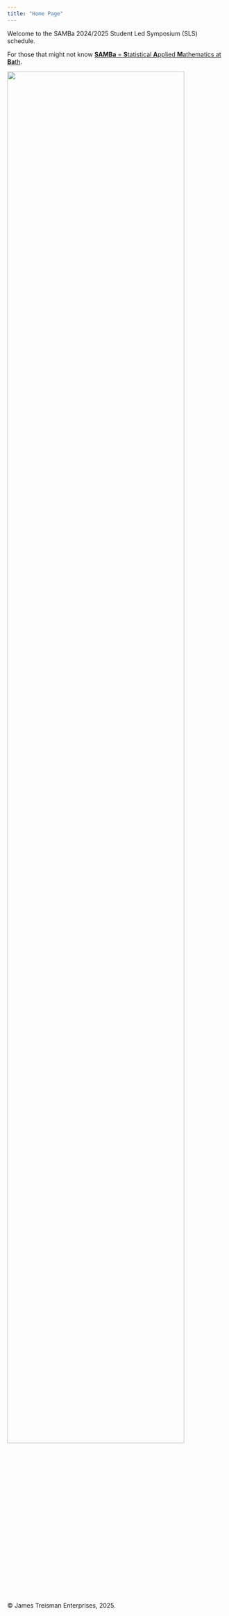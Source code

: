 ```yaml
---
title: "Home Page"
---
```


Welcome to the SAMBa 2024/2025 Student Led Symposium (SLS) schedule.

For those that might not know [**SAMBa** = **S**tatistical **A**pplied **M**athematics at **Ba**th](https://samba.ac.uk).



<img src="cohort11.jpg" onmouseover="this.src='cohort11_highquality.jpg'" onmouseout="this.src='cohort11.jpg'" style="width:90%"/>  

© James Treisman Enterprises, 2025.